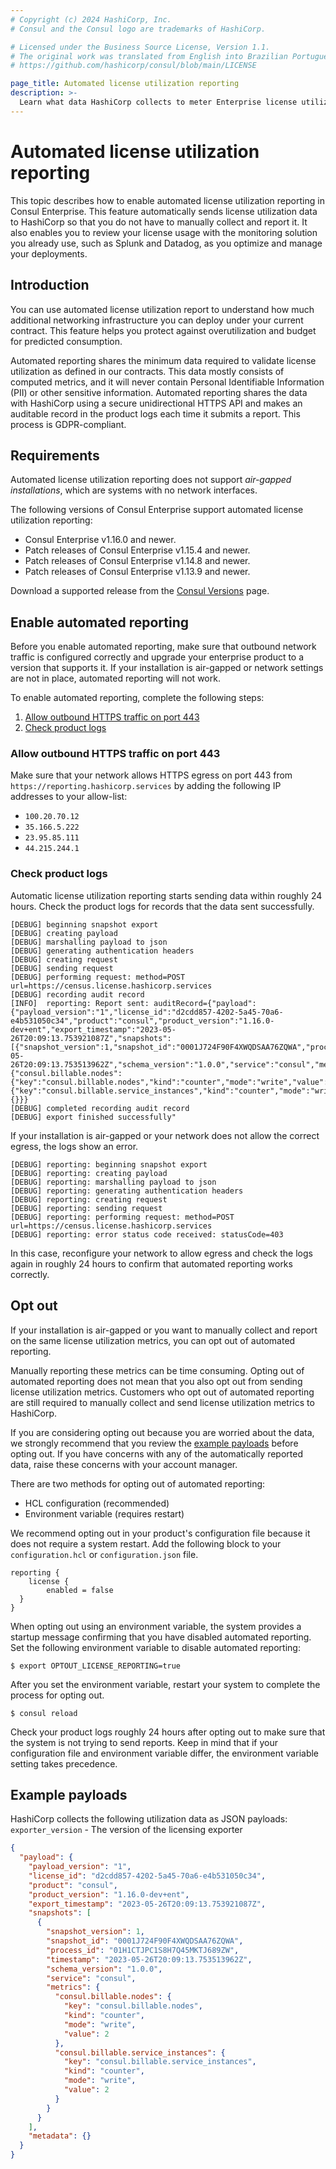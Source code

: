 ```yaml
---
# Copyright (c) 2024 HashiCorp, Inc.
# Consul and the Consul logo are trademarks of HashiCorp.

# Licensed under the Business Source License, Version 1.1.
# The original work was translated from English into Brazilian Portuguese.
# https://github.com/hashicorp/consul/blob/main/LICENSE

page_title: Automated license utilization reporting
description: >-
  Learn what data HashiCorp collects to meter Enterprise license utilization. Enable or disable reporting. Review sample payloads and logs.
---
```


# Automated license utilization reporting

This topic describes how to enable automated license utilization reporting in Consul Enterprise. This feature automatically sends license utilization data to HashiCorp so that you do not have to manually collect and report it. It also enables you to review your license usage with the monitoring solution you already use, such as Splunk and Datadog, as you optimize and manage your deployments.

## Introduction

You can use automated license utilization report to understand how much additional networking infrastructure you can deploy under your current contract. This feature helps you protect against overutilization and budget for predicted consumption.

Automated reporting shares the minimum data required to validate license utilization as defined in our contracts. This data mostly consists of computed metrics, and it will never contain Personal Identifiable Information (PII) or other sensitive information. Automated reporting shares the data with HashiCorp using a secure unidirectional HTTPS API and makes an auditable record in the product logs each time it submits a report. This process is GDPR-compliant.

## Requirements

Automated license utilization reporting does not support _air-gapped installations_, which are systems with no network interfaces.

The following versions of Consul Enterprise support automated license utilization reporting:

- Consul Enterprise v1.16.0 and newer.
- Patch releases of Consul Enterprise v1.15.4 and newer.
- Patch releases of Consul Enterprise v1.14.8 and newer.
- Patch releases of Consul Enterprise v1.13.9 and newer.

Download a supported release from the [Consul Versions](https://releases.hashicorp.com/consul/) page.

## Enable automated reporting

Before you enable automated reporting, make sure that outbound network traffic is configured correctly and upgrade your enterprise product to a version that supports it. If your installation is air-gapped or network settings are not in place, automated reporting will not work.

To enable automated reporting, complete the following steps:

1. [Allow outbound HTTPS traffic on port 443](#allow-outbound-https-traffic)
1. [Check product logs](#check-product-logs)

### Allow outbound HTTPS traffic on port 443

Make sure that your network allows HTTPS egress on port 443 from `https://reporting.hashicorp.services` by adding the following IP addresses to your allow-list:

- `100.20.70.12`
- `35.166.5.222`
- `23.95.85.111`
- `44.215.244.1`

### Check product logs

Automatic license utilization reporting starts sending data within roughly 24 hours. Check the product logs for records that the data sent successfully.

<CodeBlockConfig hideClipboard>

```
[DEBUG] beginning snapshot export
[DEBUG] creating payload
[DEBUG] marshalling payload to json
[DEBUG] generating authentication headers
[DEBUG] creating request
[DEBUG] sending request
[DEBUG] performing request: method=POST url=https://census.license.hashicorp.services
[DEBUG] recording audit record
[INFO]  reporting: Report sent: auditRecord={"payload":{"payload_version":"1","license_id":"d2cdd857-4202-5a45-70a6-e4b531050c34","product":"consul","product_version":"1.16.0-dev+ent","export_timestamp":"2023-05-26T20:09:13.753921087Z","snapshots":[{"snapshot_version":1,"snapshot_id":"0001J724F90F4XWQDSAA76ZQWA","process_id":"01H1CTJPC1S8H7Q45MKTJ689ZW","timestamp":"2023-05-26T20:09:13.753513962Z","schema_version":"1.0.0","service":"consul","metrics":{"consul.billable.nodes":{"key":"consul.billable.nodes","kind":"counter","mode":"write","value":2},"consul.billable.service_instances":{"key":"consul.billable.service_instances","kind":"counter","mode":"write","value":2}}}],"metadata":{}}}
[DEBUG] completed recording audit record
[DEBUG] export finished successfully"
```

</CodeBlockConfig>

If your installation is air-gapped or your network does not allow the correct egress, the logs show an error.

<CodeBlockConfig hideClipboard>

```
[DEBUG] reporting: beginning snapshot export
[DEBUG] reporting: creating payload
[DEBUG] reporting: marshalling payload to json
[DEBUG] reporting: generating authentication headers
[DEBUG] reporting: creating request
[DEBUG] reporting: sending request
[DEBUG] reporting: performing request: method=POST url=https://census.license.hashicorp.services
[DEBUG] reporting: error status code received: statusCode=403
```

</CodeBlockConfig>

In this case, reconfigure your network to allow egress and check the logs again in roughly 24 hours to confirm that automated reporting works correctly.

## Opt out

If your installation is air-gapped or you want to manually collect and report on the same license utilization metrics, you can opt out of automated reporting.

Manually reporting these metrics can be time consuming. Opting out of automated reporting does not mean that you also opt out from sending license utilization metrics. Customers who opt out of automated reporting are still required to manually collect and send license utilization metrics to HashiCorp.

If you are considering opting out because you are worried about the data, we strongly recommend that you review the [example payloads](#example-payloads) before opting out. If you have concerns with any of the automatically reported data, raise these concerns with your account manager.

There are two methods for opting out of automated reporting:

- HCL configuration (recommended)
- Environment variable (requires restart)

We recommend opting out in your product's configuration file because it does not require a system restart. Add the following block to your `configuration.hcl` or `configuration.json` file.

```hcl
reporting {
	license {
		enabled = false
  }
}
```

When opting out using an environment variable, the system provides a startup message confirming that you have disabled automated reporting. Set the following environment variable to disable automated reporting:

<CodeBlockConfig>

```shell-session
$ export OPTOUT_LICENSE_REPORTING=true
```

</CodeBlockConfig>

After you set the environment variable, restart your system to complete the process for opting out.

```shell-session
$ consul reload
```


Check your product logs roughly 24 hours after opting out to make sure that the system is not trying to send reports. Keep in mind that if your configuration file and environment variable differ, the environment variable setting takes precedence.

## Example payloads

HashiCorp collects the following utilization data as JSON payloads:
`exporter_version` - The version of the licensing exporter

<CodeBlockConfig hideClipboard>

```json
{
  "payload": {
    "payload_version": "1",
    "license_id": "d2cdd857-4202-5a45-70a6-e4b531050c34",
    "product": "consul",
    "product_version": "1.16.0-dev+ent",
    "export_timestamp": "2023-05-26T20:09:13.753921087Z",
    "snapshots": [
      {
        "snapshot_version": 1,
        "snapshot_id": "0001J724F90F4XWQDSAA76ZQWA",
        "process_id": "01H1CTJPC1S8H7Q45MKTJ689ZW",
        "timestamp": "2023-05-26T20:09:13.753513962Z",
        "schema_version": "1.0.0",
        "service": "consul",
        "metrics": {
          "consul.billable.nodes": {
            "key": "consul.billable.nodes",
            "kind": "counter",
            "mode": "write",
            "value": 2
          },
          "consul.billable.service_instances": {
            "key": "consul.billable.service_instances",
            "kind": "counter",
            "mode": "write",
            "value": 2
          }
        }
      }
    ],
    "metadata": {}
  }
}
```

</CodeBlockConfig>
